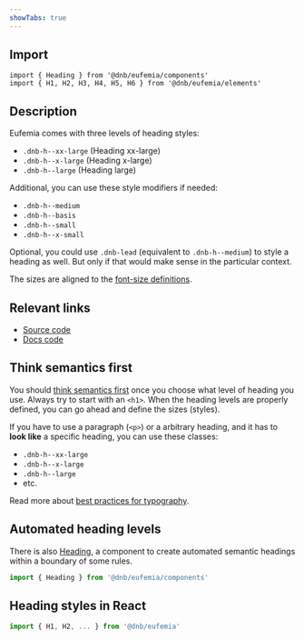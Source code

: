 ```yaml
---
showTabs: true
---
```


## Import

```tsx
import { Heading } from '@dnb/eufemia/components'
import { H1, H2, H3, H4, H5, H6 } from '@dnb/eufemia/elements'
```

## Description

Eufemia comes with three levels of heading styles:

- `.dnb-h--xx-large` (Heading xx-large)
- `.dnb-h--x-large` (Heading x-large)
- `.dnb-h--large` (Heading large)

Additional, you can use these style modifiers if needed:

- `.dnb-h--medium`
- `.dnb-h--basis`
- `.dnb-h--small`
- `.dnb-h--x-small`

Optional, you could use `.dnb-lead` (equivalent to `.dnb-h--medium`) to style a heading as well. But only if that would make sense in the particular context.

The sizes are aligned to the [font-size definitions](/uilib/typography/font-size).

## Relevant links

- [Source code](https://github.com/dnbexperience/eufemia/tree/main/packages/dnb-eufemia/src/elements/heading)
- [Docs code](https://github.com/dnbexperience/eufemia/tree/main/packages/dnb-design-system-portal/src/docs/uilib/elements/heading)

## Think semantics first

You should [think semantics first](/uilib/usage/best-practices/for-typography#headings-and-styling) once you choose what level of heading you use. Always try to start with an `<h1>`. When the heading levels are properly defined, you can go ahead and define the sizes (styles).

If you have to use a paragraph (`<p>`) or a arbitrary heading, and it has to **look like** a specific heading, you can use these classes:

- `.dnb-h--xx-large`
- `.dnb-h--x-large`
- `.dnb-h--large`
- etc.

Read more about [best practices for typography](/uilib/usage/best-practices/for-typography).

## Automated heading levels

There is also [Heading](/uilib/components/heading), a component to create automated semantic headings within a boundary of some rules.

```jsx
import { Heading } from '@dnb/eufemia/components'
```

## Heading styles in React

```jsx
import { H1, H2, ... } from '@dnb/eufemia'
```
